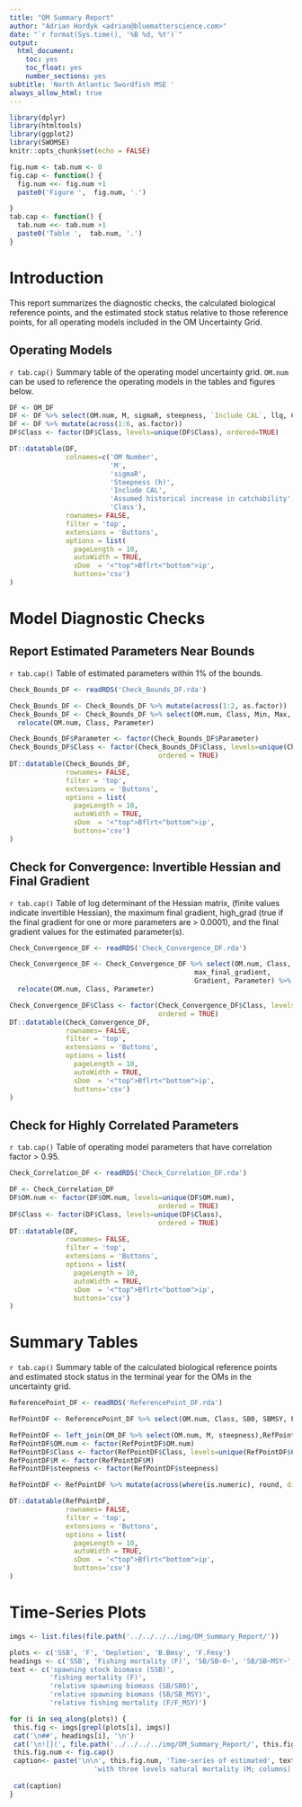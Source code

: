 ```yaml
---
title: "OM Summary Report"
author: "Adrian Hordyk <adrian@bluematterscience.com>"
date: "`r format(Sys.time(), '%B %d, %Y')`"
output:
  html_document:
    toc: yes
    toc_float: yes
    number_sections: yes
subtitle: 'North Atlantic Swordfish MSE '
always_allow_html: true
---
```



```r
library(dplyr)
library(htmltools)
library(ggplot2)
library(SWOMSE)
knitr::opts_chunk$set(echo = FALSE)

fig.num <- tab.num <- 0
fig.cap <- function() {
  fig.num <<- fig.num +1
  paste0('Figure ',  fig.num, '.')

} 
tab.cap <- function() {
  tab.num <<- tab.num +1
  paste0('Table ',  tab.num, '.')
}

```

# Introduction

This report summarizes the diagnostic checks, the calculated biological reference points, and the estimated stock status relative to those reference points, for all operating models included in the OM Uncertainty Grid.  

## Operating Models 

`r tab.cap()` Summary table of the operating model uncertainty grid. `OM.num` can be used to reference the operating models in the tables and figures below. 

```r
DF <- OM_DF
DF <- DF %>% select(OM.num, M, sigmaR, steepness, `Include CAL`, llq, Class)
DF <- DF %>% mutate(across(1:6, as.factor))
DF$Class <- factor(DF$Class, levels=unique(DF$Class), ordered=TRUE)

DT::datatable(DF, 
              colnames=c('OM Number',
                         'M',
                         'sigmaR',
                         'Steepness (h)',
                         'Include CAL',
                         'Assumed historical increase in catchability',
                         'Class'),
              rownames= FALSE,
              filter = 'top',
              extensions = 'Buttons',
              options = list(
                pageLength = 10, 
                autoWidth = TRUE,
                sDom  = '<"top">Bflrt<"bottom">ip',
                buttons='csv')
)


```
# Model Diagnostic Checks

## Report Estimated Parameters Near Bounds

`r tab.cap()` Table of estimated parameters within 1% of the bounds.

```r
Check_Bounds_DF <- readRDS('Check_Bounds_DF.rda')

Check_Bounds_DF <- Check_Bounds_DF %>% mutate(across(1:2, as.factor))
Check_Bounds_DF <- Check_Bounds_DF %>% select(OM.num, Class, Min, Max, Value, Parameter) %>%
  relocate(OM.num, Class, Parameter)

Check_Bounds_DF$Parameter <- factor(Check_Bounds_DF$Parameter)
Check_Bounds_DF$Class <- factor(Check_Bounds_DF$Class, levels=unique(Check_Bounds_DF$Class),
                                     ordered = TRUE)
DT::datatable(Check_Bounds_DF,
              rownames= FALSE,
              filter = 'top',
              extensions = 'Buttons',
              options = list(
                pageLength = 10, 
                autoWidth = TRUE,
                sDom  = '<"top">Bflrt<"bottom">ip',
                buttons='csv')
)

```

## Check for Convergence: Invertible Hessian and Final Gradient

`r tab.cap()` Table of log determinant of the Hessian matrix, (finite values indicate invertible Hessian), the maximum final gradient, high_grad (true if the final gradient for one or more parameters are > 0.0001), and the final gradient values for the estimated parameter(s).

```r
Check_Convergence_DF <- readRDS('Check_Convergence_DF.rda')

Check_Convergence_DF <- Check_Convergence_DF %>% select(OM.num, Class,  log_det_hessian, invertible,
                                              max_final_gradient, 
                                              Gradient, Parameter) %>%
  relocate(OM.num, Class, Parameter)

Check_Convergence_DF$Class <- factor(Check_Convergence_DF$Class, levels=unique(Check_Convergence_DF$Class),
                                     ordered = TRUE)
DT::datatable(Check_Convergence_DF,
              rownames= FALSE,
              filter = 'top',
              extensions = 'Buttons',
              options = list(
                pageLength = 10, 
                autoWidth = TRUE,
                sDom  = '<"top">Bflrt<"bottom">ip',
                buttons='csv')
)


```

## Check for Highly Correlated Parameters

`r tab.cap()` Table of operating model parameters that have correlation factor > 0.95.

```r

Check_Correlation_DF <- readRDS('Check_Correlation_DF.rda')

DF <- Check_Correlation_DF
DF$OM.num <- factor(DF$OM.num, levels=unique(DF$OM.num),
                                     ordered = TRUE)
DF$Class <- factor(DF$Class, levels=unique(DF$Class),
                                     ordered = TRUE)
DT::datatable(DF,
              rownames= FALSE,
              filter = 'top',
              extensions = 'Buttons',
              options = list(
                pageLength = 10, 
                autoWidth = TRUE,
                sDom  = '<"top">Bflrt<"bottom">ip',
                buttons='csv')
)


```


# Summary Tables

`r tab.cap()` Summary table of the calculated biological reference points and estimated stock status in the terminal year for the OMs in the uncertainty grid. 

```r
ReferencePoint_DF <- readRDS('ReferencePoint_DF.rda')

RefPointDF <- ReferencePoint_DF %>% select(OM.num, Class, SB0, SBMSY, FMSY, MSY_d, MSY_r, SB, SB_SB0, SB_SBMSY, F_FMSY)

RefPointDF <- left_join(OM_DF %>% select(OM.num, M, steepness),RefPointDF, by='OM.num')
RefPointDF$OM.num <- factor(RefPointDF$OM.num)
RefPointDF$Class <- factor(RefPointDF$Class, levels=unique(RefPointDF$Class),ordered=TRUE)
RefPointDF$M <- factor(RefPointDF$M)
RefPointDF$steepness <- factor(RefPointDF$steepness)

RefPointDF <- RefPointDF %>% mutate(across(where(is.numeric), round, digits=2))

DT::datatable(RefPointDF,
              rownames= FALSE,
              filter = 'top',
              extensions = 'Buttons',
              options = list(
                pageLength = 10, 
                autoWidth = TRUE,
                sDom  = '<"top">Bflrt<"bottom">ip',
                buttons='csv')
)
```


# Time-Series Plots  


```r
imgs <- list.files(file.path('../../../../img/OM_Summary_Report/'))

plots <- c('SSB', 'F', 'Depletion', 'B.Bmsy', 'F.Fmsy')
headings <- c('SSB', 'Fishing mortality (F)', 'SB/SB~0~', 'SB/SB~MSY~', 'F/F~MSY~')
text <- c('spawning stock biomass (SSB)',
          'fishing mortality (F)',
          'relative spawning biomass (SB/SB0)',
          'relative spawning biomass (SB/SB_MSY)',
          'relative fishing mortality (F/F_MSY)')

```

```r

for (i in seq_along(plots)) {
 this.fig <- imgs[grepl(plots[i], imgs)]
 cat('\n##', headings[i], '\n')
 cat('\n![](', file.path('../../../../img/OM_Summary_Report/', this.fig), ')')
 this.fig.num <- fig.cap()
 caption<- paste('\n\n', this.fig.num, 'Time-series of estimated', text[i], 
                     'with three levels natural mortality (M; columns) and three levels steepness (h; rows), and the Reference OMs and two sets of Robustness OMs (colors). The black dashed line represents the predictions from the 2022 Base Case stock assessment.\n\n\n')
                     
 cat(caption)
}
```
